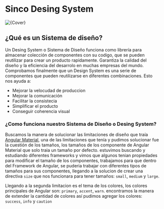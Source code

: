 
<style>
  {`
  .img-desing{
    width:60%;
    height:auto;
  }
  .container{
    display:flex;
    justify-content:center
  }
`}
</style>

<Meta title="Introducción" />

# Sinco Desing System

<div className="container">
  <img className="img-desing" src={Cover} alt={Cover} />
</div>

## ¿Qué es un Sistema de diseño?

Un Desing System o Sistema de Diseño funciona como librería para almacenar colección de componentes con su codigo, que se pueden reutilizar
para crear un producto rapidamente. Garantiza la calidad del diseño y la eficiencia del desarrolo en muchas empresas del mundo.
Comprobamos finalmente que un Design System es una serie de componentes que pueden reutilizarse en diferentes combinaciones. Esto nos ayuda a:

<ul>
  <li>Mejorar la velocudad de produccion</li>
  <li>Mejorar la comunicación</li>
  <li>Facilitar la consistecia</li>
  <li>Simplificar el producto</li>
  <li>Conseguir coherencia visual</li>
</ul>

### ¿Como funciona nuestro Sistema de Diseño o Desing System?

Buscamos la manera de solucionar las limitaciones de diseño que traía [Angular Material](https://material.angular.io/), una de las limitaciones que tenía y pudimos solucionar
fue la cuestión de los tamaños, los tamaños de los componente de Angular Material que solo traia un tamaño por defecto. estuvimos buscando y estudiando diferentes frameworks y vimos que algunos
tenian propiedades para modificar el tamaño de los componentes, trabajamos para que dentro del Framework de Angular, se puderia trabajar con diferentes tipos de tamaños para sus componentes,
llegando a la solucion de crear una directiva `size` que nos funcionara para tener tamaños: `small`, `medium` y `large`.<br/>

Llegando a la segunda limitacion es el tema de los colores, los colores principales de Angular son: `primary`, `accent`, `warn`. encontramos la manera de extender la cantidad de colores
así pudimos agregar los colores: `success`, `info` y `caution`
